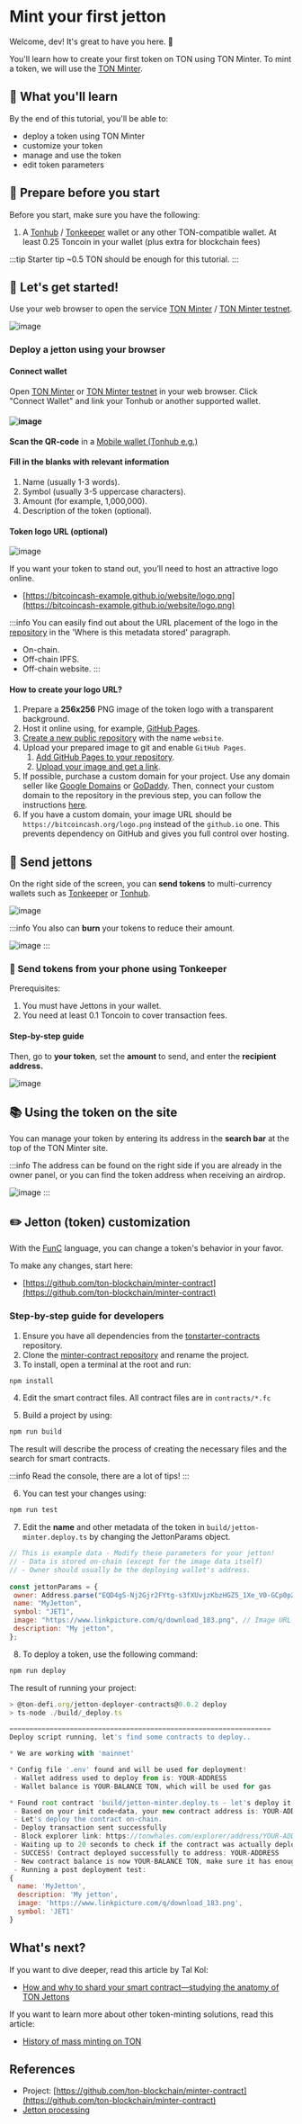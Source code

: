 
# Mint your first jetton

Welcome, dev! It's great to have you here. 👋

You'll learn how to create your first token on TON using TON Minter.
To mint a token, we will use the [TON Minter](https://minter.ton.org/).

## 📖 What you'll learn

By the end of this tutorial, you'll be able to:

- deploy a token using TON Minter
- customize your token
- manage and use the token
- edit token parameters

## 📌 Prepare before you start

Before you start, make sure you have the following:

1. A [Tonhub](https://ton.app/wallets/tonhub-wallet) / [Tonkeeper](https://ton.app/wallets/tonkeeper) wallet or any other TON-compatible wallet.
   At least 0.25 Toncoin in your wallet (plus extra for blockchain fees)

:::tip Starter tip
\~0.5 TON should be enough for this tutorial.
:::

## 🚀 Let's get started!

Use your web browser to open the service [TON Minter](https://minter.ton.org/) / [TON Minter testnet](https://minter.ton.org/?testnet=true).

![image](/img/tutorials/jetton/jetton-main-page.png)

### Deploy a jetton using your browser

#### Connect wallet

Open [TON Minter](https://minter.ton.org/) or [TON Minter testnet](https://minter.ton.org/?testnet=true) in your web browser. Click "Connect Wallet" and link your Tonhub or another supported wallet.

#### ![image](/img/tutorials/jetton/jetton-connect-wallet.png)

**Scan the QR-code** in a [Mobile wallet (Tonhub e.g.)](https://ton.app/wallets/tonhub-wallet)

#### Fill in the blanks with relevant information

1. Name (usually 1-3 words).
2. Symbol (usually 3-5 uppercase characters).
3. Amount (for example, 1,000,000).
4. Description of the token (optional).

#### Token logo URL (optional)

![image](/img/tutorials/jetton/jetton-token-logo.png)

If you want your token to stand out, you’ll need to host an attractive logo online.

- [https://bitcoincash-example.github.io/website/logo.png](https://bitcoincash-example.github.io/website/logo.png)

:::info
You can easily find out about the URL placement of the logo in the [repository](https://github.com/ton-blockchain/minter-contract#jetton-metadata-field-best-practices) in the 'Where is this metadata stored' paragraph.

- On-chain.
- Off-chain IPFS.
- Off-chain website.
  :::

#### How to create your logo URL?

1. Prepare a **256x256** PNG image of the token logo with a transparent background.
2. Host it online using, for example, [GitHub Pages](https://pages.github.com/).
3. [Create a new public repository](https://docs.github.com/en/get-started/quickstart/create-a-repo) with the name `website`.
4. Upload your prepared image to git and enable `GitHub Pages`.
   1. [Add GitHub Pages to your repository](https://docs.github.com/en/pages/getting-started-with-github-pages/creating-a-github-pages-site).
   2. [Upload your image and get a link](https://docs.github.com/en/repositories/working-with-files/managing-files/adding-a-file-to-a-repository).
5. If possible, purchase a custom domain for your project. Use any domain seller like [Google Domains](https://domains.google/) or [GoDaddy](https://www.godaddy.com/). Then, connect your custom domain to the repository in the previous step, you can follow the instructions [here](https://docs.github.com/en/pages/configuring-a-custom-domain-for-your-github-pages-site).
6. If you have a custom domain, your image URL should be `https://bitcoincash.org/logo.png` instead of the `github.io` one. This prevents dependency on GitHub and gives you full control over hosting.

## 💸 Send jettons

On the right side of the screen, you can **send tokens** to multi-currency wallets such as [Tonkeeper](https://tonkeeper.com/) or [Tonhub](https://ton.app/wallets/tonhub-wallet).

![image](/img/tutorials/jetton/jetton-send-tokens.png)

:::info
You also can **burn** your tokens to reduce their amount.

![image](/img/tutorials/jetton/jetton-burn-tokens.png)
:::

### 📱 Send tokens from your phone using Tonkeeper

Prerequisites:

1. You must have Jettons in your wallet.
2. You need at least 0.1 Toncoin to cover transaction fees.

#### Step-by-step guide

Then, go to **your token**, set the **amount** to send, and enter the **recipient address.**

![image](/img/tutorials/jetton/jetton-send-tutorial.png)

## 📚 Using the token on the site

You can manage your token by entering its address in the **search bar** at the top of the TON Minter site.

:::info
The address can be found on the right side if you are already in the owner panel, or you can find the token address when receiving an airdrop.

![image](/img/tutorials/jetton/jetton-wallet-address.png)
:::

## ✏️ Jetton (token) customization

With the [FunC](/v3/documentation/smart-contracts/func/overview) language, you can change a token's behavior in your favor.

To make any changes, start here:

- [https://github.com/ton-blockchain/minter-contract](https://github.com/ton-blockchain/minter-contract)

### Step-by-step guide for developers

1. Ensure you have all dependencies from the [tonstarter-contracts](https://github.com/ton-defi-org/tonstarter-contracts) repository.
2. Clone the [minter-contract repository](https://github.com/ton-blockchain/minter-contract) and rename the project.
3. To install, open a terminal at the root and run:

```bash npm2yarn
npm install
```

4. Edit the smart contract files. All contract files are in `contracts/*.fc`

5. Build a project by using:

```bash npm2yarn
npm run build
```

The result will describe the process of creating the necessary files and the search for smart contracts.

:::info
Read the console, there are a lot of tips!
:::

6. You can test your changes using:

```bash npm2yarn
npm run test
```

7. Edit the **name** and other metadata of the token in `build/jetton-minter.deploy.ts` by changing the JettonParams object.

```js
// This is example data - Modify these parameters for your jetton!
// - Data is stored on-chain (except for the image data itself)
// - Owner should usually be the deploying wallet's address.
  
const jettonParams = {
 owner: Address.parse("EQD4gS-Nj2Gjr2FYtg-s3fXUvjzKbzHGZ5_1Xe_V0-GCp0p2"),
 name: "MyJetton",
 symbol: "JET1",
 image: "https://www.linkpicture.com/q/download_183.png", // Image URL
 description: "My jetton",
};
```

8. To deploy a token, use the following command:

```bash npm2yarn
npm run deploy
```

The result of running your project:

```js
> @ton-defi.org/jetton-deployer-contracts@0.0.2 deploy
> ts-node ./build/_deploy.ts

=================================================================
Deploy script running, let's find some contracts to deploy..

* We are working with 'mainnet'

* Config file '.env' found and will be used for deployment!
 - Wallet address used to deploy from is: YOUR-ADDRESS
 - Wallet balance is YOUR-BALANCE TON, which will be used for gas

* Found root contract 'build/jetton-minter.deploy.ts - let's deploy it':
 - Based on your init code+data, your new contract address is: YOUR-ADDRESS
 - Let's deploy the contract on-chain.
 - Deploy transaction sent successfully
 - Block explorer link: https://tonwhales.com/explorer/address/YOUR-ADDRESS
 - Waiting up to 20 seconds to check if the contract was actually deployed.
 - SUCCESS! Contract deployed successfully to address: YOUR-ADDRESS
 - New contract balance is now YOUR-BALANCE TON, make sure it has enough to pay rent
 - Running a post deployment test:
{
  name: 'MyJetton',
  description: 'My jetton',
  image: 'https://www.linkpicture.com/q/download_183.png',
  symbol: 'JET1'
}
```

## What's next?

If you want to dive deeper, read this article by Tal Kol:

- [How and why to shard your smart contract—studying the anatomy of TON Jettons](https://blog.ton.org/how-to-shard-your-ton-smart-contract-and-why-studying-the-anatomy-of-tons-jettons)

If you want to learn more about other token-minting solutions, read this article:

- [History of mass minting on TON](https://blog.ton.org/history-of-mass-minting-on-ton)

## References

- Project: [https://github.com/ton-blockchain/minter-contract](https://github.com/ton-blockchain/minter-contract)
- [Jetton processing](/v3/guidelines/dapps/asset-processing/jettons)

<Feedback />
